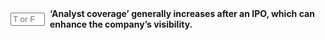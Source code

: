 ::: {.question-block}

<form onsubmit="event.preventDefault(); checkAnswerBox('q74','T')" style="display: flex; align-items: center; gap: 8px;">
<input type="text" id="q74" name="q74" maxlength="1" placeholder="T or F"
         style="width: 55px;" data-correct-answer="T" /> <label for="q74"><strong>'Analyst coverage' generally increases after an IPO, which can enhance the company's visibility.</strong></label>
</form>

<div id="feedback-q74" class="feedback" data-status="" style="display:none;">
The sentence is TRUE. After a company goes public, analysts from investment banks begin to cover the stock, providing research and recommendations that increase its exposure to investors.
</div>
:::
